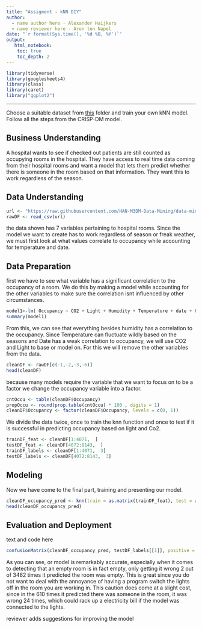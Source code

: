 ---
title: "Assigment - kNN DIY"
author:
  - name author here - Alexander Haijkers
  - name reviewer here - Aron ten Napel
date: "`r format(Sys.time(), '%d %B, %Y')`"
output:
   html_notebook:
    toc: true
    toc_depth: 2
---


```{r}
library(tidyverse)
library(googlesheets4)
library(class)
library(caret)
library("ggplot2")
```

---

Choose a suitable dataset from [this](https://github.com/HAN-M3DM-Data-Mining/assignments/tree/master/datasets) folder and train  your own kNN model. Follow all the steps from the CRISP-DM model.


## Business Understanding
A hospital wants to see if checked out patients are still counted as occupying rooms in the hospital. They have access to real time data coming from their hospital rooms and want a model that lets them predict whether there is someone in the room based on that information. They want this to work regardless of the season.

## Data Understanding
```{r}
url <- "https://raw.githubusercontent.com/HAN-M3DM-Data-Mining/data-mining-s2y2122-Goodstudent101/master/datasets/KNN-occupancy.csv"
rawDF <- read_csv(url)

```
the data shown has 7 variables pertaining to hospital rooms. Since the model we want to create has to work regardless of season or freak weather, we must first look at what values correlate to occupancy while accounting for temperature and date.


## Data Preparation
first we have to see what variable has a significant correlation to the occupancy of a room. We do this by making a model while accounting for the other variables to make sure the correlation isnt influenced by other circumstances.
```{r}
model1<-lm( Occupancy ~ CO2 + Light + Humidity + Temperature + date + HumidityRatio,data=rawDF)
summary(model1)
```

From this, we can see that everything besides humidity has a correlation to the occupancy. Since Temperature can fluctuate wildly based on the seasons and Date has a weak correlation to occupancy, we will use CO2 and Light to base or model on. For this we will remove the other variables from the data.
 

```{r}
cleanDF <- rawDF[c(-1,-2,-3,-6)]
head(cleanDF)
```

because many models require the variable that we want to focus on to be a factor we change the occupancy variable into a factor.
```{r}
cntOccu <- table(cleanDF$Occupancy)
propOccu <- round(prop.table(cntOccu) * 100 , digits = 1)
cleanDF$Occupancy <- factor(cleanDF$Occupancy, levels = c(0, 1))
```

We divide the data twice, once to train the knn function and once to test if it is successful in predicting occupancy based on light and Co2.

```{r}
trainDF_feat <- cleanDF[1:4071,  ]
testDF_feat <- cleanDF[4072:8143,  ]
trainDF_labels <- cleanDF[1:4071,  3]
testDF_labels <- cleanDF[4072:8143,  3]

```


## Modeling

Now we have come to the final part, training and presenting our model.
```{r}
cleanDF_occupancy_pred <- knn(train = as.matrix(trainDF_feat), test = as.matrix(testDF_feat), cl = as.matrix(trainDF_labels), k = 21)
head(cleanDF_occupancy_pred)


```



## Evaluation and Deployment
text and code here
```{r}
confusionMatrix(cleanDF_occupancy_pred, testDF_labels[[1]], positive = NULL, dnn = c("Prediction", "True"))
```
As you can see, or model is remarkably accurate, especially when it comes to detecting that an empty room is in fact empty, only getting it wrong 2 out of 3462 times it predicted the room was empty. This is great since you do not want to deal with the annoyance of having a program switch the lights off in the room you are working in. This caution does come at a slight cost, since in the 610 times it predicted there was someone in the room, it was wrong 24 times, which could rack up a electricity bill if the model was connected to the lights.

reviewer adds suggestions for improving the model